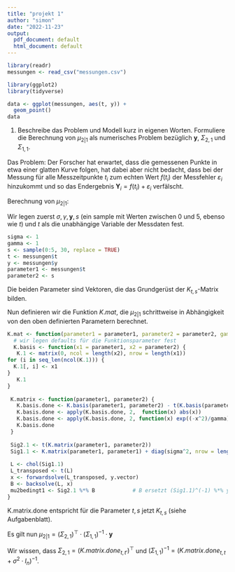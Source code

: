 ```yaml
---
title: "projekt 1"
author: "simon"
date: "2022-11-23"
output:
  pdf_document: default
  html_document: default
---
```


```r
library(readr)
messungen <- read_csv("messungen.csv")
```

```r
library(ggplot2)
library(tidyverse)
```

```r
data <- ggplot(messungen, aes(t, y)) +
  geom_point()
data
```

1. Beschreibe das Problem und Modell kurz in eigenen Worten. Formuliere die Berechnung von $\mu_{2|1}$ als numerisches Problem bezüglich $\mathbf y$, $\Sigma_{2,1}$ und $\Sigma_{1,1}$.

Das Problem: Der Forscher hat erwartet, dass die gemessenen Punkte in etwa einer glatten Kurve folgen, hat dabei aber nicht bedacht, dass bei der Messung für alle Messzeitpunkte $t_{i}$ zum echten Wert $f(t_{i})$ der Messfehler $\varepsilon_{i}$ hinzukommt und  so das Endergebnis $\mathbf Y_{i} = f(t_{i}) + \varepsilon_{i}$ verfälscht. 

Berechnung von $\mu_{2|1}$:

Wir legen zuerst $\sigma, \gamma, \mathbf y, s$ (ein sample mit Werten zwischen 0 und 5, ebenso wie $t$) und $t$ als die unabhängige Variable der Messdaten fest.
```r
sigma <- 1
gamma <- 1
s <- sample(0:5, 30, replace = TRUE)
t <- messungen$t
y <- messungen$y
parameter1 <- messungen$t
parameter2 <- s
```
Die beiden Parameter sind Vektoren, die das Grundgerüst der $K_{t,s}$-Matrix bilden.

Nun definieren wir die Funktion $K.mat$, die $\mu_{2|1}$ schrittweise in Abhängigkeit von den oben definierten Parametern berechnet.
```r
K.mat <- function(parameter1 = parameter1, parameter2 = parameter2, gamma = gamma, sigma = sigma, y.vector = y) {   
  # wir legen defaults für die Funktionsparameter fest
  K.basis <- function(x1 = parameter1, x2 = parameter2) {
   K.1 <- matrix(0, ncol = length(x2), nrow = length(x1))
for (i in seq_len(ncol(K.1))) {
  K.1[, i] <- x1
} 
   K.1
}      
 
 K.matrix <- function(parameter1, parameter2) {
   K.basis.done <- K.basis(parameter1, parameter2) - t(K.basis(parameter2, parameter1))
   K.basis.done <- apply(K.basis.done, 2,  function(x) abs(x))
   K.basis.done <- apply(K.basis.done, 2, function(x) exp((-x^2)/gamma))
   K.basis.done
 }
 
 Sig2.1 <- t(K.matrix(parameter1, parameter2))
 Sig1.1 <- K.matrix(parameter1, parameter1) + diag(sigma^2, nrow = length(parameter1))
 
 L <- chol(Sig1.1)
 L_transposed <- t(L)
 x <- forwardsolve(L_transposed, y.vector)
 B <- backsolve(L, x)
 mu2bedingt1 <- Sig2.1 %*% B            # B ersetzt (Sig1.1)^(-1) %*% y
}

```

K.matrix.done entspricht für die Parameter $t, s$ jetzt $K_{t, s}$ (siehe Aufgabenblatt).

Es gilt nun $\mu_{2|1} = (\Sigma_{2, 1})^\top \cdot (\Sigma_{1, 1})^{-1} \cdot \mathbf y$

Wir wissen, dass $\Sigma_{2, 1}= (K.matrix.done_{t, t'})^\top$ und
 $(\Sigma_{1, 1})^{-1} = (K.matrix.done_{t, t} +\sigma^2 \cdot I_{n})^{-1}$.
